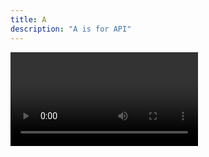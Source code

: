 ```yaml
---
title: A
description: "A is for API"
---
```


<Video id="p6xqKJqsQWs" />

API is short for Application Programming Interface, which is a way to communicate between different software services. 

There are different types of APIs, and on Netlify, you'll most probably be working with Web APIs.

A web API is a set of tools that allow developers to send and receive instructions and data to and from web servers to build applications.
Netlify even has their own API you can use to manage your sites and deployments.